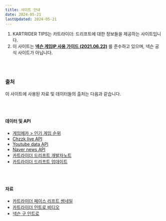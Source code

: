 ```yaml
---
title: 사이트 안내
date: 2024-05-21
lastUpdated: 2024-05-21
---
```


1. KARTRIDER TIPS는 카트라이더: 드리프트에 대한 정보들을 제공하는 사이트입니다.
2. 이 사이트는 **<a href='https://member.nexon.com/policy/gameipguide.aspx?date=20210622' className='openInNew' target='_blank'>넥슨 게임IP 사용 가이드 (2021.06.22)</a>** 를 준수하고 있으며, 넥슨 공식 사이트가 아닙니다.

<br/><br/>

### 출처

이 사이트에 사용된 자료 및 데이터들의 출처는 다음과 같습니다.

<br/><br/>

#### 데이터 및 API
- <a href="https://www.gamemeca.com/ranking.php" target="_blank">게임메카 > 인기 게임 순위</a>
- <a href="https://blog.ssogari.dev/25" target="_blank">Chzzk live API</a>
- <a href="https://developers.google.com/youtube/v3?hl=ko" target="_blank">Youtube data API</a>
- <a href="https://developers.naver.com/docs/serviceapi/search/news/news.md#%EB%89%B4%EC%8A%A4" target="_blank">Naver news API</a>
- <a href="https://kartdrift.nexon.com/kartdrift/ko/news/announcement/list?searchKeywordType=THREAD_TITLE&keywords=%EA%B0%9C%EB%B0%9C%EC%9E%90%EB%85%B8%ED%8A%B8" target="_blank">카트라이더 드리프트 개발자노트</a>
- <a href="https://kartdrift.nexon.com/kartdrift/ko/news/update/list" target="_blank">카트라이더 드리프트 업데이트</a>

<br/><br/>

#### 자료
- <a href="https://namu.wiki/w/%ED%81%AC%EB%A0%88%EC%9D%B4%EC%A7%80%EB%A0%88%EC%9D%B4%EC%8B%B1%20%EC%B9%B4%ED%8A%B8%EB%9D%BC%EC%9D%B4%EB%8D%94/%EC%BA%90%EB%A6%AD%ED%84%B0/Face-lift" target="_blank">카트라이더 페이스 리프트 썸네일</a>
- <a href="https://youtu.be/RdvywfO4nmA?si=l4By0rAx38Ck_BqE" target="_blank">카트라이더 인트로 비디오</a>
- <a href="https://youtu.be/ITjkdcJb8ds?si=-fzbPgRvwWEUYhIU" target="_blank">넥슨 구 인트로</a>